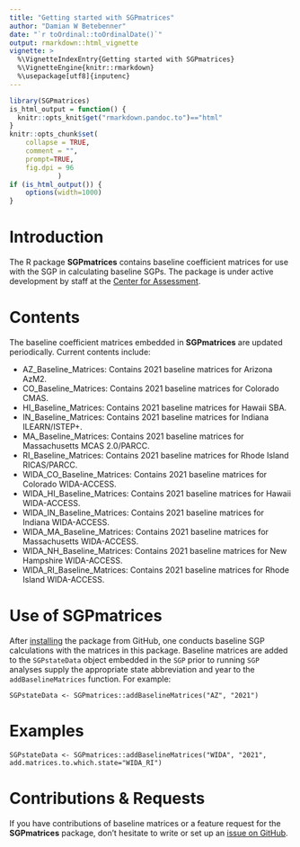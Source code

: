 ```yaml
---
title: "Getting started with SGPmatrices"
author: "Damian W Betebenner"
date: "`r toOrdinal::toOrdinalDate()`"
output: rmarkdown::html_vignette
vignette: >
  %\VignetteIndexEntry{Getting started with SGPmatrices}
  %\VignetteEngine{knitr::rmarkdown}
  %\usepackage[utf8]{inputenc}
---
```


```r
library(SGPmatrices)
is_html_output = function() {
  knitr::opts_knit$get("rmarkdown.pandoc.to")=="html"
}
knitr::opts_chunk$set(
    collapse = TRUE,
    comment = "",
    prompt=TRUE,
    fig.dpi = 96
			)
if (is_html_output()) {
    options(width=1000)
}
```

# Introduction

The R package **SGPmatrices** contains baseline coefficient matrices for use with the SGP in calculating baseline SGPs.
The package is under active development by staff at the [Center for Assessment](https://www.nciea.org).

# Contents

The baseline coefficient matrices embedded in **SGPmatrices** are updated periodically. Current contents include:

* AZ_Baseline_Matrices: Contains 2021 baseline matrices for Arizona AzM2.
* CO_Baseline_Matrices: Contains 2021 baseline matrices for Colorado CMAS.
* HI_Baseline_Matrices: Contains 2021 baseline matrices for Hawaii SBA.
* IN_Baseline_Matrices: Contains 2021 baseline matrices for Indiana ILEARN/ISTEP+.
* MA_Baseline_Matrices: Contains 2021 baseline matrices for Massachusetts MCAS 2.0/PARCC.
* RI_Baseline_Matrices: Contains 2021 baseline matrices for Rhode Island RICAS/PARCC.
* WIDA_CO_Baseline_Matrices: Contains 2021 baseline matrices for Colorado WIDA-ACCESS.
* WIDA_HI_Baseline_Matrices: Contains 2021 baseline matrices for Hawaii WIDA-ACCESS.
* WIDA_IN_Baseline_Matrices: Contains 2021 baseline matrices for Indiana WIDA-ACCESS.
* WIDA_MA_Baseline_Matrices: Contains 2021 baseline matrices for Massachusetts WIDA-ACCESS.
* WIDA_NH_Baseline_Matrices: Contains 2021 baseline matrices for New Hampshire WIDA-ACCESS.
* WIDA_RI_Baseline_Matrices: Contains 2021 baseline matrices for Rhode Island WIDA-ACCESS.

# Use of SGPmatrices

After [installing](../index.html#installation) the package from GitHub, one conducts baseline SGP calculations with the matrices in this package.
Baseline matrices are added to the `SGPstateData` object embedded in the `SGP` prior to running `SGP` analyses supply the appropriate state abbreviation and year
to the `addBaselineMatrices` function. For example:

```
SGPstateData <- SGPmatrices::addBaselineMatrices("AZ", "2021")
```

# Examples

```
SGPstateData <- SGPmatrices::addBaselineMatrices("WIDA", "2021", add.matrices.to.which.state="WIDA_RI")
```

# Contributions & Requests

If you have contributions of baseline matrices or a feature request for the **SGPmatrices** package, don't hesitate to write or set
up an [issue on GitHub](https://github.com/CenterForAssessment/SGPmatrices/issues).
